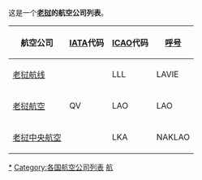 这是一个'''[[老挝|老挝]]的航空公司列表'''。

{| border=0 cellpadding=2 cellspacing=3 class="wikitable sortable"
|- valign="middle"
! 航空公司
! [[IATA|IATA]]代码
! [[ICAO|ICAO]]代码
! [[呼号|呼号]]
|-
| [[老挝航线|老挝航线]]||  || LLL || LAVIE
|-
| [[老挝航空|老挝航空]]|| QV || LAO || LAO
|-
| [[老挝中央航空|老挝中央航空]]||  || LKA  || NAKLAO
|}

{{Asia topic|航空公司列表}}

[[Category:老挝的航空公司|*]]
[[Category:各国航空公司列表|Category:各国航空公司列表]]
[[Category:老挝列表|航]]